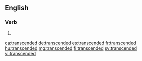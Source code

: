 ==English==

===Verb===
{{head|en|verb form}}

# {{en-past of|transcend}}

[[ca:transcended]]
[[de:transcended]]
[[es:transcended]]
[[fr:transcended]]
[[hu:transcended]]
[[mg:transcended]]
[[fi:transcended]]
[[sv:transcended]]
[[vi:transcended]]